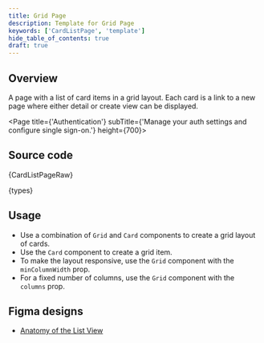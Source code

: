 ```yaml
---
title: Grid Page
description: Template for Grid Page
keywords: ['CardListPage', 'template']
hide_table_of_contents: true
draft: true
---
```




## Overview

A page with a list of card items in a grid layout. Each card is a link to a new page where either detail or create view can be displayed.

<Page title={'Authentication'} subTitle={'Manage your auth settings and configure single sign-on.'} height={700}>
  <DataProvider>
    <CardListPage />
  </DataProvider>
</Page>

## Source code

<CodeBlock language="tsx">{CardListPageRaw}</CodeBlock>

<CodeCollapse label="types.ts">{types}</CodeCollapse>

## Usage

- Use a combination of `Grid` and `Card` components to create a grid layout of cards.
- Use the `Card` component to create a grid item.
- To make the layout responsive, use the `Grid` component with the `minColumnWidth` prop.
- For a fixed number of columns, use the `Grid` component with the `columns` prop.

## Figma designs

- [Anatomy of the List View](https://www.figma.com/file/Jk9PWNElaPZh2oSBWOxoWm/Joseph-Breitreiter-%7C-List-View---In-Progress?type=design&node-id=454-6362&mode=design&t=INSTd153rtu6sbBU-0)
